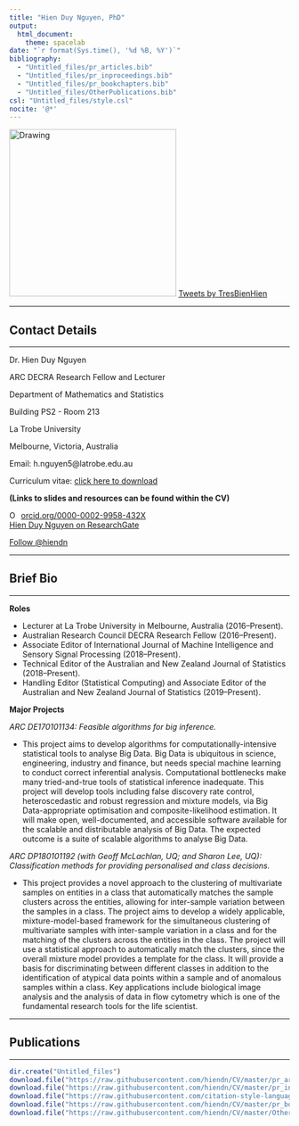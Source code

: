 ```yaml
---
title: "Hien Duy Nguyen, PhD"
output:
  html_document:
    theme: spacelab
date: "`r format(Sys.time(), '%d %B, %Y')`"
bibliography: 
  - "Untitled_files/pr_articles.bib"
  - "Untitled_files/pr_inproceedings.bib"
  - "Untitled_files/pr_bookchapters.bib"
  - "Untitled_files/OtherPublications.bib"
csl: "Untitled_files/style.csl"
nocite: '@*'
---
```


<!-- Global site tag (gtag.js) - Google Analytics -->
<script async src="https://www.googletagmanager.com/gtag/js?id=UA-136356174-2"></script>
<script>
  window.dataLayer = window.dataLayer || [];
  function gtag(){dataLayer.push(arguments);}
  gtag('js', new Date());

  gtag('config', 'UA-136356174-2');
</script>


<div align="left">
<div style="display: inline-flex"> <img src="http://www.latrobe.edu.au/staff-profiles/data/images/photos/hnguyen.jpg" alt="Drawing" style="height: 300px;"/> </div>
<div style="display: inline-flex"> <a class="twitter-timeline" data-width="300" data-height="300" data-theme="light" data-link-color="#2B7BB9" href="https://twitter.com/TresBienHien?ref_src=twsrc%5Etfw">Tweets by TresBienHien</a> <script async src="https://platform.twitter.com/widgets.js" charset="utf-8"></script> </div>
</div>

---

## Contact Details 

---

Dr. Hien Duy Nguyen

ARC DECRA Research Fellow and Lecturer

Department of Mathematics and Statistics

Building PS2 - Room 213

La Trobe University

Melbourne, Victoria, Australia

Email: h.nguyen5@latrobe.edu.au

Curriculum vitae: [click here to download](https://github.com/hiendn/CV/raw/master/Master_CV.pdf
)

**(Links to slides and resources can be found within the CV)**

<div itemscope itemtype="https://schema.org/Person"><a itemprop="sameAs" content="https://orcid.org/0000-0002-9958-432X" href="https://orcid.org/0000-0002-9958-432X" target="orcid.widget" rel="noopener noreferrer" style="vertical-align:top;"><img src="https://orcid.org/sites/default/files/images/orcid_16x16.png" style="width:1em;margin-right:.5em;" alt="ORCID iD icon">orcid.org/0000-0002-9958-432X</a></div>

<a href="https://www.researchgate.net/profile/Hien_Nguyen25">Hien Duy Nguyen on ResearchGate</a>
<br>
<!-- Place this tag in your head or just before your close body tag. -->
<script async defer src="https://buttons.github.io/buttons.js"></script>
<!-- Place this tag where you want the button to render. -->
<a class="github-button" href="https://github.com/hiendn" data-size="large" data-show-count="true" aria-label="Follow @hiendn on GitHub">Follow \@hiendn</a>

--- 

## Brief Bio

---

**Roles**

* Lecturer at La Trobe University in Melbourne, Australia (2016--Present).
* Australian Research Council DECRA Research Fellow (2016--Present).
* Associate Editor of International Journal of Machine Intelligence and Sensory Signal Processing (2018--Present).
* Technical Editor of the Australian and New Zealand Journal of Statistics (2018--Present).
* Handling Editor (Statistical Computing) and Associate Editor of the Australian and New Zealand Journal of Statistics (2019--Present).

**Major Projects**

*ARC DE170101134: Feasible algorithms for big inference.*

* This project aims to develop algorithms for computationally-intensive statistical tools to analyse Big Data. Big Data is ubiquitous in science, engineering, industry and finance, but needs special machine learning to conduct correct inferential analysis. Computational bottlenecks make many tried-and-true tools of statistical inference inadequate. This project will develop tools including false discovery rate control, heteroscedastic and robust regression and mixture models, via Big Data-appropriate optimisation and composite-likelihood estimation. It will make open, well-documented, and accessible software available for the scalable and distributable analysis of Big Data. The expected outcome is a suite of scalable algorithms to analyse Big Data.

\n

*ARC DP180101192 (with Geoff McLachlan, UQ; and Sharon Lee, UQ): Classification methods for providing personalised and class decisions.*

* This project provides a novel approach to the clustering of multivariate samples on entities in a class that automatically matches the sample clusters across the entities, allowing for inter-sample variation between the samples in a class. The project aims to develop a widely applicable, mixture-model-based framework for the simultaneous clustering of multivariate samples with inter-sample variation in a class and for the matching of the clusters across the entities in the class. The project will use a statistical approach to automatically match the clusters, since the overall mixture model provides a template for the class. It will provide a basis for discriminating between different classes in addition to the identification of atypical data points within a sample and of anomalous samples within a class. Key applications include biological image analysis and the analysis of data in flow cytometry which is one of the fundamental research tools for the life scientist.

---

## Publications

---

```r
dir.create("Untitled_files")
download.file("https://raw.githubusercontent.com/hiendn/CV/master/pr_articles.bib", "Untitled_files/pr_articles.bib")
download.file("https://raw.githubusercontent.com/hiendn/CV/master/pr_inproceedings.bib", "Untitled_files/pr_inproceedings.bib")
download.file("https://raw.githubusercontent.com/citation-style-language/styles/master/apa-cv.csl","Untitled_files/style.csl")
download.file("https://raw.githubusercontent.com/hiendn/CV/master/pr_bookchapters.bib","Untitled_files/pr_bookchapters.bib")
download.file("https://raw.githubusercontent.com/hiendn/CV/master/OtherPublications.bib","Untitled_files/OtherPublications.bib")
```
